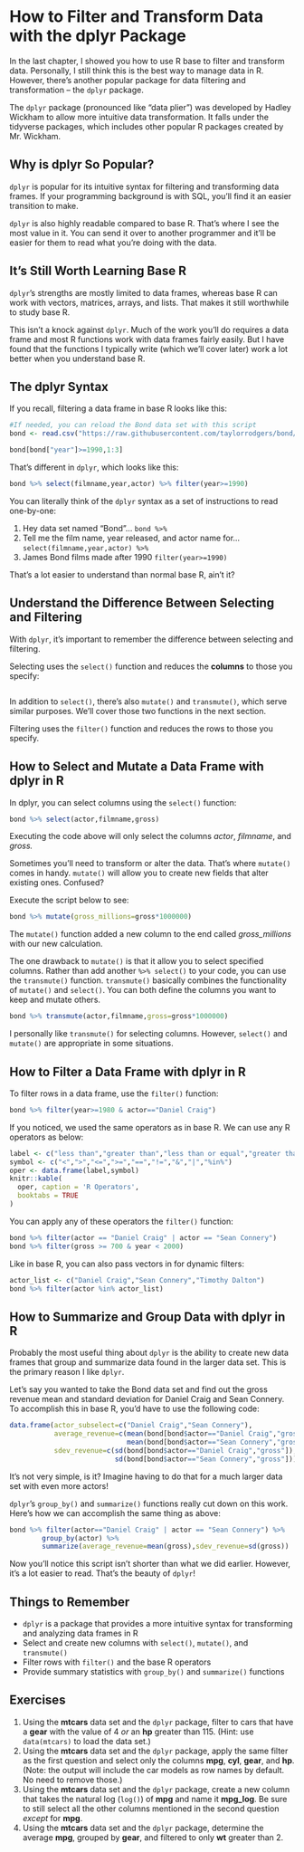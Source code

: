 # How to Filter and Transform Data with the dplyr Package {#dplyr}
In the last chapter, I showed you how to use R base to filter and transform data. Personally, I still think this is the best way to manage data in R. However, there’s another popular package for data filtering and transformation – the `dplyr` package.

The `dplyr` package (pronounced like “data plier”) was developed by Hadley Wickham to allow more intuitive data transformation. It falls under the tidyverse packages, which includes other popular R packages created by Mr. Wickham.

## Why is dplyr So Popular?
`dplyr` is popular for its intuitive syntax for filtering and transforming data frames. If your programming background is with SQL, you’ll find it an easier transition to make.

`dplyr` is also highly readable compared to base R. That’s where I see the most value in it. You can send it over to another programmer and it’ll be easier for them to read what you’re doing with the data.

## It's Still Worth Learning Base R
`dplyr`’s strengths are mostly limited to data frames, whereas base R can work with vectors, matrices, arrays, and lists. That makes it still worthwhile to study base R.

This isn’t a knock against `dplyr`. Much of the work you’ll do requires a data frame and most R functions work with data frames fairly easily. But I have found that the functions I typically write (which we'll cover later) work a lot better when you understand base R.

## The dplyr Syntax
If you recall, filtering a data frame in base R looks like this:
```r
#If needed, you can reload the Bond data set with this script
bond <- read.csv("https://raw.githubusercontent.com/taylorrodgers/bond/main/bond.csv")

bond[bond["year"]>=1990,1:3]
```
That’s different in `dplyr`, which looks like this:

```r
bond %>% select(filmname,year,actor) %>% filter(year>=1990)
```
You can literally think of the `dplyr` syntax as a set of instructions to read one-by-one:

1. Hey data set named "Bond"... `bond %>%`
2. Tell me the film name, year released, and actor name for... `select(filmname,year,actor) %>%`
3. James Bond films made after 1990 `filter(year>=1990)`

That's a lot easier to understand than normal base R, ain't it?

## Understand the Difference Between Selecting and Filtering
With `dplyr`, it’s important to remember the difference between selecting and filtering. 

Selecting uses the `select()` function and reduces the **columns** to those you specify:
```r

```
In addition to `select()`, there’s also `mutate()` and `transmute()`, which serve similar purposes. We’ll cover those two functions in the next section.

Filtering uses the `filter()` function and reduces the rows to those you specify.

## How to Select and Mutate a Data Frame with dplyr in R
In dplyr, you can select columns using the `select()` function:
```r
bond %>% select(actor,filmname,gross)
```

Executing the code above will only select the columns *actor*, *filmname*, and *gross.*

Sometimes you’ll need to transform or alter the data. That’s where `mutate()` comes in handy. `mutate()` will allow you to create new fields that alter existing ones. Confused?

Execute the script below to see:
```r
bond %>% mutate(gross_millions=gross*1000000)
```

The `mutate()` function added a new column to the end called *gross_millions* with our new calculation.

The one drawback to `mutate()` is that it allow you to select specified columns. Rather than add another `%>% select()` to your code, you can use the `transmute()` function. `transmute()` basically combines the functionality of `mutate()` and `select()`. You can both define the columns you want to keep and mutate others.

```r
bond %>% transmute(actor,filmname,gross=gross*1000000)
```

I personally like `transmute()` for selecting columns. However, `select()` and `mutate()` are appropriate in some situations.

## How to Filter a Data Frame with dplyr in R
To filter rows in a data frame, use the `filter()` function:
```r
bond %>% filter(year>=1980 & actor=="Daniel Craig")
```

If you noticed, we used the same operators as in base R. We can use any R operators as below:
```r
label <- c("less than","greater than","less than or equal","greater than or equal","equal","does not equal","and","or","in")
symbol <- c("<",">","<=",">=","==","!=","&","|","%in%")
oper <- data.frame(label,symbol)
knitr::kable(
  oper, caption = 'R Operators',
  booktabs = TRUE
)
```

You can apply any of these operators the `filter()` function:
```r
bond %>% filter(actor == "Daniel Craig" | actor == "Sean Connery")
bond %>% filter(gross >= 700 & year < 2000)
```

Like in base R, you can also pass vectors in for dynamic filters:
```r
actor_list <- c("Daniel Craig","Sean Connery","Timothy Dalton")
bond %>% filter(actor %in% actor_list)
```

## How to Summarize and Group Data with dplyr in R
Probably the most useful thing about `dplyr` is the ability to create new data frames that group and summarize data found in the larger data set. This is the primary reason I like `dplyr`.

Let's say you wanted to take the Bond data set and find out the gross revenue mean and standard deviation for Daniel Craig and Sean Connery. To accomplish this in base R, you'd have to use the following code:
```r
data.frame(actor_subselect=c("Daniel Craig","Sean Connery"), 
           average_revenue=c(mean(bond[bond$actor=="Daniel Craig","gross"]),
                             mean(bond[bond$actor=="Sean Connery","gross"])),
           sdev_revenue=c(sd(bond[bond$actor=="Daniel Craig","gross"]),
                          sd(bond[bond$actor=="Sean Connery","gross"])))
```

It’s not very simple, is it? Imagine having to do that for a much larger data set with even more actors!

`dplyr`’s `group_by()` and `summarize()` functions really cut down on this work. Here’s how we can accomplish the same thing as above:
```r
bond %>% filter(actor=="Daniel Craig" | actor == "Sean Connery") %>% 
        group_by(actor) %>% 
        summarize(average_revenue=mean(gross),sdev_revenue=sd(gross))
```

Now you’ll notice this script isn’t shorter than what we did earlier. However, it’s a lot easier to read. That’s the beauty of `dplyr`!

## Things to Remember

* `dplyr` is a package that provides a more intuitive syntax for transforming and analyzing data frames in R
* Select and create new columns with `select()`, `mutate()`, and `transmute()`
* Filter rows with `filter()` and the base R operators
* Provide summary statistics with `group_by()` and `summarize()` functions

## Exercises

1. Using the **mtcars** data set and the `dplyr` package, filter to cars that have a **gear** with the value of 4 *or* an **hp** greater than 115. (Hint: use `data(mtcars)` to load the data set.)
2. Using the **mtcars** data set and the `dplyr` package, apply the same filter as the first question and select only the columns **mpg**, **cyl**, **gear**, and **hp**. (Note: the output will include the car models as row names by default. No need to remove those.)
3. Using the **mtcars** data set and the `dplyr` package, create a new column that takes the natural log (`log()`) of **mpg** and name it **mpg_log**. Be sure to still select all the other columns mentioned in the second question *except* for **mpg**.
4. Using the **mtcars** data set and the `dplyr` package, determine the average **mpg**, grouped by **gear**, and filtered to only **wt** greater than 2.


